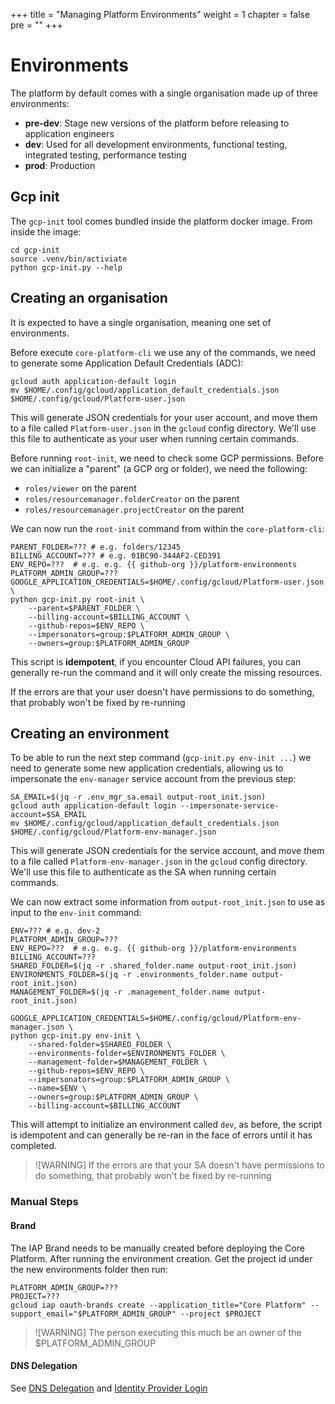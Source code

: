 
+++
title = "Managing Platform Environments"
weight = 1
chapter = false
pre = ""
+++

# Environments

The platform by default comes with a single organisation made up of three environments:

- **pre-dev**: Stage new versions of the platform before releasing to application engineers
- **dev**: Used for all development environments, functional testing, integrated testing, performance testing
- **prod**: Production

## Gcp init

The `gcp-init` tool comes bundled inside the platform docker image. From inside the image:

```shell
cd gcp-init
source .venv/bin/activiate
python gcp-init.py --help
```

## Creating an organisation

It is expected to have a single organisation, meaning one set of environments.

Before execute `core-platform-cli` we use any of the commands, we need to generate some Application Default Credentials (ADC):

```shell
gcloud auth application-default login
mv $HOME/.config/gcloud/application_default_credentials.json $HOME/.config/gcloud/Platform-user.json
```

This will generate JSON credentials for your user account, and move them to a file called `Platform-user.json` in the `gcloud` config directory. We'll use this file to authenticate as your user when running certain commands.

Before running `root-init`, we need to check some GCP permissions. Before we can initialize a "parent" (a GCP org or folder), we need the following:

- `roles/viewer` on the parent
- `roles/resourcemanager.folderCreator` on the parent
- `roles/resourcemanager.projectCreator` on the parent

We can now run the `root-init` command from within the `core-platform-cli`:

```shell
PARENT_FOLDER=??? # e.g. folders/12345
BILLING_ACCOUNT=??? # e.g. 01BC90-344AF2-CED391
ENV_REPO=???  # e.g. e.g. {{ github-org }}/platform-environments
PLATFORM_ADMIN_GROUP=???
GOOGLE_APPLICATION_CREDENTIALS=$HOME/.config/gcloud/Platform-user.json \
python gcp-init.py root-init \
    --parent=$PARENT_FOLDER \
    --billing-account=$BILLING_ACCOUNT \
    --github-repos=$ENV_REPO \
    --impersonators=group:$PLATFORM_ADMIN_GROUP \
    --owners=group:$PLATFORM_ADMIN_GROUP
```

This script is **idempotent**, if you encounter Cloud API failures, you can generally re-run the command and it will only create the missing resources.

<Callout type="warning">

If the errors are that your user doesn't have permissions to do something, that probably won't be fixed by re-running

</Callout>

## Creating an environment

To be able to run the next step command (`gcp-init.py env-init ...`) we need to generate some new application credentials, allowing us to impersonate the `env-manager` service account from the previous step:

```shell
SA_EMAIL=$(jq -r .env_mgr_sa.email output-root_init.json)
gcloud auth application-default login --impersonate-service-account=$SA_EMAIL
mv $HOME/.config/gcloud/application_default_credentials.json $HOME/.config/gcloud/Platform-env-manager.json
```

This will generate JSON credentials for the service account, and move them to a file called `Platform-env-manager.json` in the `gcloud` config directory. We'll use this file to authenticate as the SA when running certain commands.

We can now extract some information from `output-root_init.json` to use as input to the `env-init` command:

```shell
ENV=??? # e.g. dev-2
PLATFORM_ADMIN_GROUP=???
ENV_REPO=???  # e.g. e.g. {{ github-org }}/platform-environments
BILLING_ACCOUNT=???
SHARED_FOLDER=$(jq -r .shared_folder.name output-root_init.json)
ENVIRONMENTS_FOLDER=$(jq -r .environments_folder.name output-root_init.json)
MANAGEMENT_FOLDER=$(jq -r .management_folder.name output-root_init.json)

GOOGLE_APPLICATION_CREDENTIALS=$HOME/.config/gcloud/Platform-env-manager.json \
python gcp-init.py env-init \
    --shared-folder=$SHARED_FOLDER \
    --environments-folder=$ENVIRONMENTS_FOLDER \
    --management-folder=$MANAGEMENT_FOLDER \
    --github-repos=$ENV_REPO \
    --impersonators=group:$PLATFORM_ADMIN_GROUP \
    --name=$ENV \
    --owners=group:$PLATFORM_ADMIN_GROUP \
    --billing-account=$BILLING_ACCOUNT
```

This will attempt to initialize an environment called `dev`, as before, the script is idempotent and can generally be re-ran in the face of errors until it has completed.

> ![WARNING]
> If the errors are that your SA doesn't have permissions to do something, that probably won't be fixed by re-running

### Manual Steps

#### Brand

The IAP Brand needs to be manually created before deploying the Core Platform.
After running the environment creation. Get the project id under the new environments folder
then run:

```shell
PLATFORM_ADMIN_GROUP=???
PROJECT=???
gcloud iap oauth-brands create --application_title="Core Platform" --support_email="$PLATFORM_ADMIN_GROUP" --project $PROJECT
```

> ![WARNING]
> The person executing this much be an owner of the $PLATFORM_ADMIN_GROUP

#### DNS Delegation

See [DNS Delegation](./dns) and [Identity Provider Login](./internal-services)
